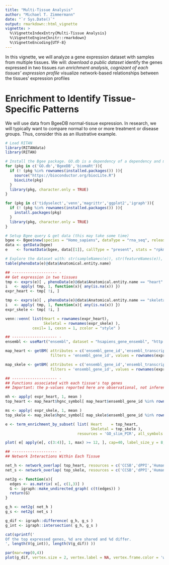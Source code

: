 ```yaml
---
title: "Multi-Tissue Analysis"
author: "Michael T. Zimmermann"
date: "`r Sys.Date()`"
output: rmarkdown::html_vignette
vignette: >
  %\VignetteIndexEntry{Multi-Tissue Analysis}
  %\VignetteEngine{knitr::rmarkdown}
  %\VignetteEncoding{UTF-8}
---
```


In this vignette, we will analyze a gene expression dataset with samples from multiple tissues. We will:
*download a public dataset
*identify the genes expressed in two tissues
*run enrichment analysis, cognizant of each tissues' expression profile
*visualize network-based relationships between the tissues' expression profiles


# Enrichment to Identify Tissue-Specific Patterns

We will use data from BgeeDB normal-tissue expression. In research, we will typically want to compare normal to one or more treatment or disease groups. Thus, consider this as an illustrative example.

```r
# Load RITAN
library(RITANdata)
library(RITAN)

# Install the Bgee package. GO.db is a dependency of a dependency and may need to be installed seperately.
for (pkg in c('GO.db','BgeeDB','biomaRt')){
  if (! (pkg %in% rownames(installed.packages()) )){
    source("https://bioconductor.org/biocLite.R")
    biocLite(pkg)
  }
  library(pkg, character.only = TRUE)
}

for (pkg in c('tidyselect','venn','magrittr','ggplot2','igraph')){
  if (! (pkg %in% rownames(installed.packages()) )){
    install.packages(pkg)
  }
  library(pkg, character.only = TRUE)
}

# Setup Bgee query & get data (this may take some time)
bgee <- Bgee$new(species = "Homo_sapiens", dataType = "rna_seq", release = "13.2")
data <- getData(bgee)
e    <- formatData(bgee, data[[1]], callType = "present", stats = "rpkm")

# Explore the dataset with: str(sampleNames(e)), str(featureNames(e)), str(phenoData(e))
table(phenoData(e)@data$Anatomical.entity.name)

## -------------------- -
## Get expression in two tissues
tmp <- exprs(e)[ , phenoData(e)@data$Anatomical.entity.name == "heart" ]
i   <- apply( tmp, 1, function(x){ any(is.na(x)) })
expr_heart <- tmp[ !i, ]

tmp <- exprs(e)[ , phenoData(e)@data$Anatomical.entity.name == "skeletal muscle tissue" ]
i   <- apply( tmp, 1, function(x){ any(is.na(x)) })
expr_skele <- tmp[ !i, ]

venn::venn( list(Heart = rownames(expr_heart),
                 Skeletal = rownames(expr_skele) ),
            cexil= 1, cexsn = 1, zcolor = "style" )

## -------------------- -
ensembl <- useMart("ensembl", dataset = "hsapiens_gene_ensembl", "http://Aug2017.archive.ensembl.org" ) # version 90

map_heart <- getBM( attributes = c('ensembl_gene_id','ensembl_transcript_id','hgnc_symbol'),
                    filters = 'ensembl_gene_id', values = rownames(expr_heart), mart = ensembl )

map_skele <- getBM( attributes = c('ensembl_gene_id','ensembl_transcript_id','hgnc_symbol'),
                    filters = 'ensembl_gene_id', values = rownames(expr_skele), mart = ensembl )

## -------------------- -
## Functions associated with each tissue's top genes
## Important: the p-values reported here are observational, not inferential.

mh <- apply( expr_heart, 1, mean )
top_heart <- map_heart$hgnc_symbol[ map_heart$ensembl_gene_id %in% rownames( expr_heart )[ mh > quantile(mh, .975) ] ] %>% setdiff(.,'')

ms <- apply( expr_skele, 1, mean )
top_skele <- map_skele$hgnc_symbol[ map_skele$ensembl_gene_id %in% rownames( expr_skele )[ ms > quantile(ms, .975) ] ] %>% setdiff(.,'')

e <- term_enrichment_by_subset( list( Heart    = top_heart,
                                      Skeletal = top_skele ),
                                resources = 'GO_slim_PIR', all_symbols = cached_coding_genes )

plot( e[ apply(e[, c(3:4)], 1, max) >= 12, ], cap=40, label_size_y = 8, wrap_y_labels = FALSE )

## -------------------- -
## Network Interactions Within Each Tissue

net_h <- network_overlap( top_heart, resources = c('CCSB','dPPI','HumanNet') )
net_s <- network_overlap( top_skele, resources = c('CCSB','dPPI','HumanNet') )

net2g <- function(x){
  edges <- as.matrix( x[, c(1,3)] )
  G <- igraph::make_undirected_graph( c(t(edges)) )
  return(G)
}

g_h <- net2g( net_h )
g_s <- net2g( net_s )

g_dif <- igraph::difference( g_h, g_s )
g_int <- igraph::intersection( g_h, g_s )

cat(sprintf('
Of the top expressed genes, %d are shared and %d differ.
', length(V(g_int)), length(V(g_dif)) ))

par(mar=rep(0,4))
plot(g_dif, vertex.size = 2, vertex.label = NA, vertex.frame.color = 'white', layout = layout_nicely )
```


